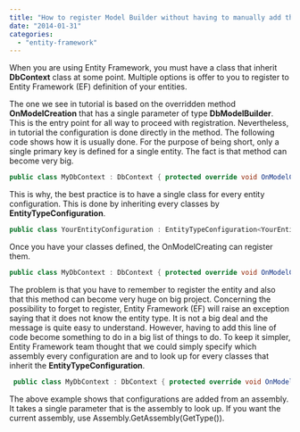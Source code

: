 ```yaml
---
title: "How to register Model Builder without having to manually add them one by one"
date: "2014-01-31"
categories: 
  - "entity-framework"
---
```


When you are using Entity Framework, you must have a class that inherit **DbContext** class at some point. Multiple options is offer to you to register to Entity Framework (EF) definition of your entities.

The one we see in tutorial is based on the overridden method **OnModelCreation** that has a single parameter of type **DbModelBuilder**. This is the entry point for all way to proceed with registration. Nevertheless, in tutorial the configuration is done directly in the method. The following code shows how it is usually done. For the purpose of being short, only a single primary key is defined for a single entity. The fact is that method can become very big.

```csharp
public class MyDbContext : DbContext { protected override void OnModelCreating(DbModelBuilder modelBuilder) { modelBuilder.Entity<YourEntity>().HasKey(d => d.Id); base.OnModelCreating(modelBuilder); } } 
```

This is why, the best practice is to have a single class for every entity configuration. This is done by inheriting every classes by **EntityTypeConfiguration**.

```csharp
public class YourEntityConfiguration : EntityTypeConfiguration<YourEntity> { public YourEntityConfiguration() { this.HasKey(d => d.Id); } } 
``` 

Once you have your classes defined, the OnModelCreating can register them.

```csharp
public class MyDbContext : DbContext { protected override void OnModelCreating(DbModelBuilder modelBuilder) { modelBuilder.Configurations.Add(new YourEntityConfiguration()); base.OnModelCreating(modelBuilder); } } 
```

The problem is that you have to remember to register the entity and also that this method can become very huge on big project. Concerning the possibility to forget to register, Entity Framework (EF) will raise an exception saying that it does not know the entity type. It is not a big deal and the message is quite easy to understand. However, having to add this line of code become something to do in a big list of things to do. To keep it simpler, Entity Framework team thought that we could simply specify which assembly every configuration are and to look up for every classes that inherit the **EntityTypeConfiguration**.


```csharp
 public class MyDbContext : DbContext { protected override void OnModelCreating(DbModelBuilder modelBuilder) { modelBuilder.Configurations.AddFromAssembly(Assembly.GetAssembly(GetType())); //Current Assembly base.OnModelCreating(modelBuilder); } } 
```

The above example shows that configurations are added from an assembly. It takes a single parameter that is the assembly to look up. If you want the current assembly, use Assembly.GetAssembly(GetType()).
